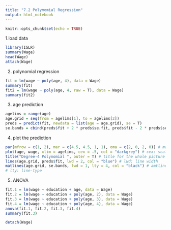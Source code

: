 ```yaml
---
title: "7.2 Polymomial Regression"
output: html_notebook
---
```



```r
knitr::opts_chunk$set(echo = TRUE)
```

1.load data
```r
library(ISLR)
summary(Wage)
head(Wage)
attach(Wage)
```

2. polynomial regression
```r
fit = lm(wage ~ poly(age, 4), data = Wage)
summary(fit)
fit2 = lm(wage ~ poly(age, 4, raw = T), data = Wage)
summary(fit2)
```


3. age prediction
```r
agelims = range(age)
age.grid = seq(from = agelims[1], to = agelims[2])
preds = predict(fit, newdata = list(age = age.grid), se = T)
se.bands = cbind(preds$fit + 2 * preds$se.fit, preds$fit - 2 * preds$se.fit)
```

4. plot the prediction
```r
par(mfrow = c(1, 2), mar = c(4.5, 4.5, 1, 1), oma = c(2, 0, 2, 0)) # mar: margin; oma = outmargin
plot(age, wage, xlim = agelims, cex = .5, col = "darkgrey") # cex: scale of points
title("Degree-4 Polynomial ", outer = T) # title for the whole picture
lines(age.grid, preds$fit, lwd = 2, col = "blue") # lwd: line width
matlines(age.grid, se.bands, lwd = 1, lty = 4, col = "black") # amtline, matplot, matpoints: plot the col of one matrix againt the cols of another,
# lty: line-type
```
5. ANOVA

```r
fit.1 = lm(wage ~ education + age, data = Wage)
fit.2 = lm(wage ~ education + poly(age, 2), data = Wage)
fit.3 = lm(wage ~ education + poly(age, 3), data = Wage)
fit.4 = lm(wage ~ education + poly(age, 4), data = Wage)
anova(fit.1, fit.2, fit.3, fit.4)
summary(fit.3)
```
```r
detach(Wage)
```

